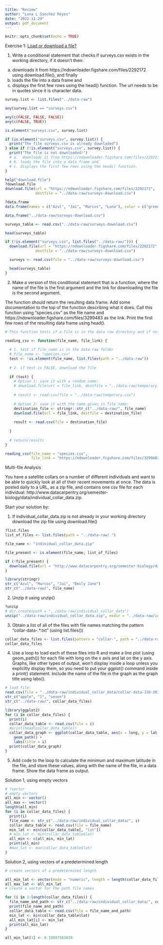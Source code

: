 ```yaml
---
title: "Review"
author: "Luna L Sanchez Reyes"
date: "2022-11-29"
output: pdf_document
---
```


```r
knitr::opts_chunk$set(echo = TRUE)
```

Exercise 1: [Load or download a file?](https://lunasare.github.io/data-science-research-biology/exercises/Making-choices-load-or-download-file-R/)

1. Write a conditional statement that checks if surveys.csv exists in the working directory, if it doesn’t then:
  a.  downloads it from https://ndownloader.figshare.com/files/2292172 using download.file(), and finally 
  b. loads the file into a data frame and 
  c. displays the first few rows using the head() function. 
  The url needs to be in quotes since it is character data.

```r
survey.list <- list.files("../data-raw")

any(survey.list == "surveys.csv")

any(c(FALSE, FALSE, FALSE))
any(c(FALSE, TRUE))

is.element("surveys.csv", survey.list)

if (is.element("surveys.csv", survey.list)) {
  print("The file surveys.csv is already downladed")
} else if (!is.element("surveys.csv", survey.list)) {
  print("The file is not downloaded!")
  # a.  downloads it from https://ndownloader.figshare.com/files/2292172 using download.file(),
  # b. loads the file into a data frame and 
  # c. displays the first few rows using the head() function.  
}

help("download.file")
?download.file
download.file(url = "https://ndownloader.figshare.com/files/2292172",
              destfile = "../data-raw/surveys-download.csv")

?data.frame
data.frame(names = c("Azul", "Jai", "Marcos", "Luna"), color = c("green", "pink", "gray", "lavender"))

data.frame("../data-raw/surveys-download.csv")

surveys_table <- read.csv("../data-raw/surveys-download.csv")

head(surveys_table)
```

```r

if (!is.element("surveys.csv", list.files("../data-raw/"))) {
  download.file(url = "https://ndownloader.figshare.com/files/2292172",
              destfile = "../data-raw/surveys-download.csv")

  surveys <- read.csv(file = "../data-raw/surveys-download.csv")

  head(surveys_table)
}

```


2. Make a version of this conditional statement that is a function, where the name of the file is the first argument and the link for downloading the file is the second argument.

The function should return the resulting data frame.
Add some documentation to the top of the function describing what it does.
Call this function using “species.csv” as the file name and https://ndownloader.figshare.com/files/3299483 as the link. Print the first few rows of the resulting data frame using head().

```r
# This function tests if a file is in the data raw directory and if not it download it and read it as data frame with the read,csv function:

reading_csv <- function(file_name, file_link) {
  
  # 1. test if file_name is in the data-raw folder
  # file_name <- "species.csv"
  test <- !is.element(file_name, list.files(path = "../data-raw"))
  
  # 2. if test is FALSE, download the file
  
  if (test) {
    # Option 1: save it with a random name:
    # download.file(url = file_link, destfile = "../data-raw/temporary.csv")
    
    # result <- read.csv(file = "../data-raw/temporary.csv")
    
    # Option 2: save it with the name given in file name:
    destination_file <- stringr::str_c("../data-raw/", file_name)
    download.file(url = file_link, destfile = destination_file)
    
    result <- read.csv(file = destination_file)
    
  }
  
  # return(result)
}
```

```r
reading_csv(file_name = "species.csv", 
            file_link = "https://ndownloader.figshare.com/files/3299483")
```

Multi-file Analysis

You have a satellite collars on a number of different individuals and want to be able to quickly look at all of their recent movements at once. The data is posted daily to a URL, as a zip file, and contains one csv file for each individual: http://www.datacarpentry.org/semester-biology/data/individual_collar_data.zip.

Start your solution by:

1. If individual_collar_data.zip is not already in your working directory download the zip file using download.file()

```r
?list.files
list_of_files <- list.files(path = "../data-raw/.")

file_name <- "individual_collar_data.zip"

file_present <- is.element(file_name, list_of_files)

if (!file_present) {
  download.file(url = "http://www.datacarpentry.org/semester-biology/data/individual_collar_data.zip", destfile = "../data-raw/individual_collar_data.zip")
}

library(stringr)
str_c("Azul", "Marcos", "Jai", "Emily Jane")
str_c("../data-raw/", file_name)
```

2. Unzip it using unzip()

```r
?unzip
# dir.create(path = "../data-raw/individual_collar_data")
unzip("../data-raw/individual_collar_data.zip", exdir = "../data-raw/individual_collar_data")

```


3. Obtain a list of all of the files with file names matching the pattern "collar-data-.*.txt" (using list.files())

```r
collar_data_files <- list.files(pattern = "collar-", path = "../data-raw/individual_collar_data")
collar_data_files
```

4. Use a loop to load each of these files into R and make a line plot (using geom_path()) for each file with long on the x axis and lat on the y axis. Graphs, like other types of output, won’t display inside a loop unless you explicitly display them, so you need to put your ggplot() command inside a print() statement. Include the name of the file in the graph as the graph title using labs().

```r
# load file:
read.csv(file = "../data-raw/individual_collar_data/collar-data-J10-2016-02-26.txt")
str_c("apple", "1", "seven")
str_c("../data-raw/", collar_data_files)

library(ggplot2)
for (i in collar_data_files) {
  print(i)
  collar_data_table <- read.csv(file = i)
  #print(head(collar_data_table))
  collar_data_graph <- ggplot(collar_data_table, aes(x = long, y = lat)) +
    geom_path() +
    labs(title = i)
  print(collar_data_graph)
}
```

5. Add code to the loop to calculate the minimum and maximum latitude in the file, and store these values, along with the name of the file, in a data frame. Show the data frame as output.

Solution 1, using empty vectors
```r
# ?vector
# empty vectors
all_min <- vector()
all_max <- vector()
length(all_min)
for (i in collar_data_files) {
  print(i)
  file_name <- str_c("../data-raw/individual_collar_data/", i)
  collar_data_table <- read.csv(file = file_name)
  min_lat <- min(collar_data_table[, "lat"])
  # min_lat <- min(collar_data_table$lat)
  all_min <- c(all_min, min_lat)
  print(all_min)
  #max_lat <- max(collar_data_table$lat)
}

```



Solution 2, using vectors of a predetermined length

```r

# create vectors of a predetermined length

all_min_lat <- vector(mode = "numeric", length = length(collar_data_files))
all_max_lat <- all_min_lat
# create a vector for the path file names

for (i in 1:length(collar_data_files)) {
  file_name_and_path <- str_c("../data-raw/individual_collar_data/", collar_data_files[i])
  print(file_name_and_path)
  collar_data_table <- read.csv(file = file_name_and_path)
  min_lat <- min(collar_data_table$lat)
  all_min_lat[i] <- min_lat
  print(all_min_lat)
}

all_min_lat[1] <- 0.10987563839 
```






















